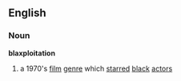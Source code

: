 == English ==
=== Noun ===
'''blaxploitation'''
# a 1970's [[film]] [[genre]] which [[starred]] [[black]] [[actors]]